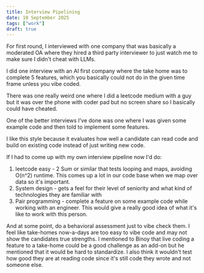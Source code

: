 ```yaml
---
title: Interview Pipelining
date: 10 September 2025
tags: ["work"]
draft: true
---
```


For first round, I interviewed with one company that was basically a moderated OA where they hired a third party interviewer to just watch me to make sure I didn't cheat with LLMs.

I did one interview with an AI first company where the take home was to complete 5 features, which you basically could not do in the given time frame unless you vibe coded.

There was one really weird one where I did a leetcode medium with a guy but
it was over the phone with coder pad but no screen share so I basically could have cheated.

One of the better interviews I've done was one where I was given some example code and
then told to implement some features.

I like this style because it evaluates how well a candidate can read code and build on existing code instead of just writing new code.

If I had to come up with my own interview pipeline now I'd do:
1. leetcode easy - 2 Sum or similar that tests looping and maps, avoiding O(n^2) runtime. This comes up a lot in our code base when we map over data so it's important.
2. System design - gets a feel for their level of seniority and what kind of technologies they are familiar with
3. Pair programming - complete a feature on some example code while working with an engineer. This would give a really good idea of what it's like to work with this person.

And at some point, do a behavioral assessment just to vibe check them.
I feel like take-homes now-a-days are too easy to vibe code and may not show
the candidates true strengths.
I mentioned to Binoy that live coding a feature to a take-home could be a good challenge as an add-on but he mentioned that it would be hard to standardize.
I also think it wouldn't test how good they are at reading code since it's still code they wrote and not someone else.
